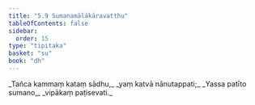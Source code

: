 ```yaml
---
title: "5.9 Sumanamālākāravatthu"
tableOfContents: false
sidebar:
  order: 15
type: "tipitaka"
basket: "su"
book: "dh"
---
```



<DynamicBreadcrumb />

<Division number="68" book="dh">

<Paragraph number="73" type="verses" book="dh">
_Tañca kammaṃ kataṃ sādhu,_  
_yaṃ katvā nānutappati;_  
_Yassa patīto sumano,_  
_vipākaṃ paṭisevati._
</Paragraph>
</Division>